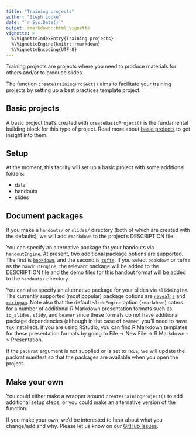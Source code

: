 ```yaml
---
title: "Training projects"
author: "Steph Locke"
date: "`r Sys.Date()`"
output: rmarkdown::html_vignette
vignette: >
  %\VignetteIndexEntry{Training projects}
  %\VignetteEngine{knitr::rmarkdown}
  %\VignetteEncoding{UTF-8}
---
```


Training projects are projects where you need to produce materials for others and/or to produce slides.

The function `createTrainingProject()` aims to facilitate your training projects by setting up a best practices template project.

## Basic projects
A basic project that's created with `createBasicProject()` is the fundamental building block for this type of project. Read more about [basic projects](BasicProjects.html) to get insight into them.

## Setup
At the moment, this facility will set up a basic project with some additional folders:

- data
- handouts
- slides

## Document packages
If you make a `handouts/` or `slides/` directory (both of which are created with the defaults), we will add `rmarkdown` to the project's DESCRIPTION file. 

You can specify an alternative package for your handouts via `handoutEngine`. At present, two additional package options are supported. The first is [`bookdown`](https://cran.r-project.org/package=bookdown), and the second is [`tufte`](https://cran.r-project.org/package=tufte). If you select `bookdown` or `tufte` as the `handoutEngine`, the relevant package will be added to the DESCRIPTION file and the demo files for this handout format will be added to the `handouts/` directory.

You can also specify an alternative package for your slides via `slideEngine`. The currently supported (most popular) package options are [`revealjs`](https://cran.r-project.org/package=revealjs) and [`xaringan`](https://cran.r-project.org/package=xaringan). Note also that the default `slideEngine` option (`rmarkdown`) caters for a number of additional R Markdown presentation formats such as `io_slides`, `slidy`, and `beamer` since these formats do not have additional package dependencies (although in the case of `beamer`, you'll need to have `TeX` installed). If you are using RStudio, you can find R Markdown templates for these presentation formats by going to File -> New File -> R Markdown -> Presentation.

If the `packrat` argument is not supplied or is set to `TRUE`, we will update the packrat manifest so that the packages are available when you open the project.

## Make your own
You could either make a wrapper around `createTrainingProject()` to add additional setup steps, or you could make an alternative version of the function.

If you make your own, we'd be interested to hear about what you change/add and why. Please let us know on our [GitHub Issues](https://github.com/lockedata/pRojects/issues).

